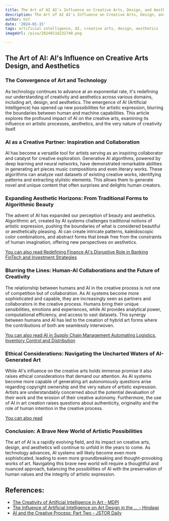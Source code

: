 ```yaml
---
title: The Art of AI AI's Influence on Creative Arts, Design, and Aesthetics
description: The Art of AI AI's Influence on Creative Arts, Design, and Aesthetics
author: Usf
date: '2024-01-15'
tags: artificial intelligence, AI, creative arts, design, aesthetics
imageUrl: /pixa/20240116232740.png

---
```

## The Art of  AI: AI's Influence on Creative Arts Design, and Aesthetics

### The  Convergence of Art and Technology

As technology continues to advance at an exponential rate, it's  redefining our understanding of  creativity and aesthetics across various domains, including art, design, and aesthetics. The emergence of  AI (Artificial Intelligence) has opened up new  possibilities for artistic  expression, blurring the boundaries between human and machine capabilities. This article explores the profound impact of AI on the creative arts,  examining its influence on artistic processes, aesthetics, and the very nature of creativity itself.

### AI as a Creative Partner: Inspiration and Collaboration

AI has become a  versatile tool for artists serving as  an inspiring  collaborator and catalyst  for creative exploration. Generative AI algorithms, powered by deep learning and neural networks, have demonstrated remarkable abilities in generating art pieces music compositions and even literary works.  These algorithms can analyze vast  datasets of existing creative works, identifying patterns  and extracting stylistic elements. This allows them to generate novel  and unique content that often surprises and delights human creators.

### Expanding Aesthetic Horizons: From  Traditional Forms to Algorithmic Beauty

The advent of AI has expanded our perception  of beauty and aesthetics. Algorithmic art,  created by  AI systems  challenges traditional notions of  artistic expression, pushing the  boundaries  of what is considered beautiful or aesthetically pleasing. AI can create intricate patterns, kaleidoscopic color combinations, and  abstract forms that break free from the constraints of human imagination, offering new  perspectives on aesthetics.

[You can also  read Redefining Finance AI's Disruptive Role in Banking FinTech and Investment Strategies](Redefining%20Finance%20AI%27s%20Disruptive%20Role%20in%20Banking%2C%20FinTech%2C%20and%20Investment%20Strategies)


### Blurring  the Lines:  Human-AI Collaborations and the Future of Creativity

The relationship between humans and AI in the creative process  is not one of competition but of collaboration. As AI systems become more sophisticated and capable,  they are increasingly seen as partners and collaborators in the creative  process. Humans bring their  unique sensibilities, emotions  and experiences, while AI provides  analytical power, computational efficiency,  and access to vast datasets. This synergy between humans and AI has  led to the creation of hybrid art forms where the contributions of both are seamlessly interwoven.

[You can also read AI in Supply Chain Management Automating Logistics, Inventory Control and Distribution](AI%20in%20Supply%20Chain%20Management%20Automating%20Logistics%2C%20Inventory%20Control%2C%20and%20Distribution)


### Ethical Considerations: Navigating  the Uncharted Waters of AI-Generated Art

While AI's influence on the creative arts holds immense promise it also raises  ethical considerations that demand our attention. As AI systems  become more capable of  generating art autonomously questions arise regarding copyright ownership and the very nature of artistic expression.  Artists are  understandably concerned about  the  potential devaluation of their work and the erosion of their creative autonomy. Furthermore, the use of AI in art creation raises questions about authenticity, originality  and the role of human intention in the creative process.

[You can also read ]()


### Conclusion: A Brave New World of  Artistic Possibilities

The art of AI is a rapidly evolving field, and its impact on creative arts, design, and aesthetics will continue to unfold  in the years to come. As technology advances, AI systems will  likely become  even more sophisticated, leading to even more groundbreaking and thought-provoking works of art. Navigating  this brave new world will require  a thoughtful and nuanced approach, balancing the possibilities of AI with the preservation  of human values and the integrity of artistic expression.

## References:
- [The Creativity of Artificial Intelligence in Art - MDPI](https://www.mdpi.com/2504-3900/81/1/110)
- [The Influence of Artificial Intelligence on Art Design in the ... - Hindawi](https://www.hindawi.com/journals/sp/2021/4838957/)
- [AI and the Creative Process: Part Two - JSTOR Daily](https://daily.jstor.org/ai-and-the-creative-process-part-2/)
